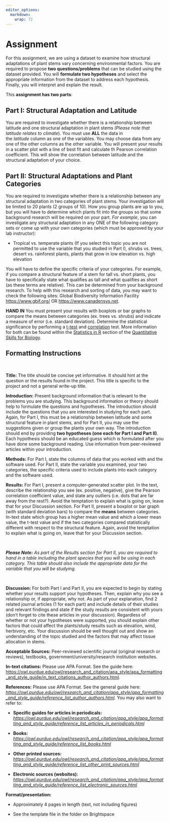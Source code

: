 ```yaml
---
editor_options: 
  markdown: 
    wrap: 72
---
```


# Assignment {#Assignment}

For this assignment, we are using a dataset to examine how structural
adaptations of plant stems vary concerning environmental factors. You
are required to propose **two questions/problems** that can be studied
using the dataset provided. You will **formulate two hypotheses** and
select the appropriate information from the dataset to address each
hypothesis. Finally, you will interpret and explain the result.

This **assignment has two parts**:

## Part I: Structural Adaptation and Latitude {#part1}

You are required to investigate whether there is a relationship between
latitude and one structural adaptation in plant stems *(Please note that
latitude relates to climate*). You must use **ALL** the data in
the *latitude* column as one of the variables. You may choose data from
any one of the other columns as the other variable. You will present
your results in a scatter plot with a line of best fit and calculate th
Pearson correlation coefficient. This will show the correlation between
latitude and the structural adaptation of your choice.

## Part II: Structural Adaptations and Plant Categories {#part2}

You are required to investigate whether there is a relationship between
any structural adaptation in two categories of plant stems. Your
investigation will be limited to 20 plants (2 groups of 10). How you
group plants are up to you, but you will have to determine which plants
fit into the groups so that some background research will be required on
your part. *For example*, you can investigate any structural adaptation
in any ONE of the following category sets or come up with your own
categories (which must be approved by your lab instructor):

-   Tropical vs. temperate plants (If you select this topic you are not
    permitted to use the variable that you studied in Part I), shrubs
    vs. trees, desert vs. rainforest plants, plants that grow in low
    elevation vs. high elevation

You will have to define the specific criteria of your categories. For
example, if you compare a structural feature of a stem for tall vs.
short plants, you have to specifically state what qualifies as tall and
what qualifies as short (as these terms are relative). This can be
determined from your background research. To help with this research and
sorting of data, you may want to check the following sites: Global
Biodiversity Information Facility <https://www.gbif.org/> OR
<https://www.canadensys.net>.

**HAND IN** You must present your results with boxplots or bar graphs to
compare the means between categories (ex. trees vs. shrubs) and indicate
a measure of error (i.e. standard deviation). Determine the statistical
significance by performing a
[t-test](https://ahurford.github.io/quant-guide-all-courses/statistics.html#t.test)
and
[correlation](https://ahurford.github.io/quant-guide-all-courses/statistics.html#correlation)
test. More information for both can be found within the [Statistics in
R](https://ahurford.github.io/quant-guide-all-courses/statistics.html)
section of the [Quantitative Skills for
Biology](https://ahurford.github.io/quant-guide-all-courses/statistics.html#correlation).

## Formatting Instructions {#instructions}

\

**Title:** The title should be concise yet informative. It should hint
at the question or the results found in the project. This title is
specific to the project and not a general write-up title.

**Introduction:** Present background information that is relevant to the
problems you are studying. This background information or theory should
help to formulate the questions and hypotheses. The introduction should
include the questions that you are interested in studying for each part.
Again, for Part I, this must be a relationship between latitude and some
structural feature in plant stems, and for Part II, you may use the
suggestions given or group the plants your own way. The introduction
should end by providing **two hypotheses (one each for Part I and Part
II)**. Each hypothesis should be an educated guess which is formulated
after you have done some background reading. Use information from
peer-reviewed articles within your introduction.

**Methods:** For Part I, state the columns of data that you worked with
and the software used. For Part II, state the variable you examined,
your two categories, the specific criteria used to include plants into
each category and the software used.

**Results:** For Part I, present a computer-generated scatter plot. In
the text, describe the relationship you see (ex. positive, negative),
give the Pearson correlation coefficient value, and state any outliers
(i.e. dots that are far away from the rest?). Avoid the temptation to
explain what is going on, leave that for your Discussion section. For
Part II, present a boxplot or bar graph (with standard deviation bars)
to compare the **means** between categories. In-text state which group
has a higher mean value and which a lower mean value, the t-test value
and if the two categories compared statistically different with respect
to the structural feature. Again, avoid the temptation to explain what
is going on, leave that for your Discussion section.

</br>

***Please Note:*** *As part of the Results section for Part II, you are
required to hand in a table including the plant species that you will be
using in each category. This table should also include the appropriate
data for the variable that you will be studying.*

</br>

**Discussion:** For both Part I and Part II, you are expected to begin
by stating whether your results support your hypotheses. Then, explain
why you see a relationship or, if appropriate, why not. As part of your
explanation, find 2 related journal articles (1 for each part) and
include details of their studies and relevant findings and state if the
study results are consistent with yours (don't forget to cite these
articles in your discussion). Regardless of whether or not your
hypotheses were supported, you should explain other factors that could
affect the plants/study results such as elevation, wind, herbivory, etc.
Your discussion should be well thought out and show an understanding of
the topic studied and the factors that may affect tissue allocation in
stems.

**Acceptable Sources:** Peer-reviewed scientific journal (original
research or reviews), textbooks, government/university/research
institution websites.

**In-text citations:** Please use APA Format. See the guide here:
<https://owl.purdue.edu/owl/research_and_citation/apa_style/apa_formatting_and_style_guide/in_text_citations_author_authors.html>.

**References:** Please use APA Format. See the general guide here:
[*https://owl.purdue.edu/owl/research\_and\_citation/apa\_style/apa\_formatting\_and\_style\_guide/reference\_list\_author\_authors.html*](https://owl.purdue.edu/owl/research_and_citation/apa_style/apa_formatting_and_style_guide/reference_list_author_authors.html){.uri}.
You may also want to refer to:

-   **Specific guides for articles in periodicals:**
    [*https://owl.purdue.edu/owl/research\_and\_citation/apa\_style/apa\_formatting\_and\_style\_guide/reference\_list\_articles\_in\_periodicals.html*](https://owl.purdue.edu/owl/research_and_citation/apa_style/apa_formatting_and_style_guide/reference_list_articles_in_periodicals.html){.uri}

-   **Books:**
    [*https://owl.purdue.edu/owl/research\_and\_citation/apa\_style/apa\_formatting\_and\_style\_guide/reference\_list\_books.html*](https://owl.purdue.edu/owl/research_and_citation/apa_style/apa_formatting_and_style_guide/reference_list_books.html){.uri}

-   **Other printed sources:**
    [*https://owl.purdue.edu/owl/research\_and\_citation/apa\_style/apa\_formatting\_and\_style\_guide/reference\_list\_other\_print\_sources.html*](https://owl.purdue.edu/owl/research_and_citation/apa_style/apa_formatting_and_style_guide/reference_list_other_print_sources.html){.uri}

-   **Electronic sources (websites):**
    [*https://owl.purdue.edu/owl/research\_and\_citation/apa\_style/apa\_formatting\_and\_style\_guide/reference\_list\_electronic\_sources.html*](https://owl.purdue.edu/owl/research_and_citation/apa_style/apa_formatting_and_style_guide/reference_list_electronic_sources.html){.uri}

**Format/presentation:**

-   Approximately 4 pages in length (text, not including figures)

-   See the template file in the folder on Brightspace
